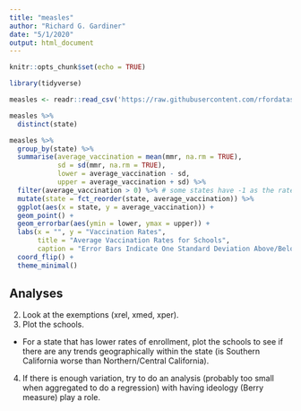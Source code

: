 ```yaml
---
title: "measles"
author: "Richard G. Gardiner"
date: "5/1/2020"
output: html_document
---
```


```r
knitr::opts_chunk$set(echo = TRUE)
```


```r
library(tidyverse)

measles <- readr::read_csv('https://raw.githubusercontent.com/rfordatascience/tidytuesday/master/data/2020/2020-02-25/measles.csv')
```

```r
measles %>%
  distinct(state)
```


```r
measles %>%
  group_by(state) %>%
  summarise(average_vaccination = mean(mmr, na.rm = TRUE),
            sd = sd(mmr, na.rm = TRUE),
            lower = average_vaccination - sd,
            upper = average_vaccination + sd) %>%
  filter(average_vaccination > 0) %>% # some states have -1 as the rate.. Doesn't make any sense.
  mutate(state = fct_reorder(state, average_vaccination)) %>%
  ggplot(aes(x = state, y = average_vaccination)) +
  geom_point() +
  geom_errorbar(aes(ymin = lower, ymax = upper)) +
  labs(x = "", y = "Vaccination Rates", 
       title = "Average Vaccination Rates for Schools",
       caption = "Error Bars Indicate One Standard Deviation Above/Below") +
  coord_flip() +
  theme_minimal() 
```


## Analyses

2. Look at the exemptions (xrel, xmed, xper). 
3. Plot the schools. 
  - For a state that has lower rates of enrollment, plot the schools to see if there are any trends geographically within the state (is Southern California worse than Northern/Central California).
4. If there is enough variation, try to do an analysis (probably too small when aggregated to do a regression) with having ideology (Berry measure) play a role. 

